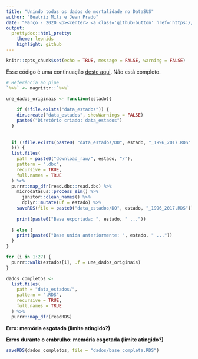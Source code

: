 ```yaml
---
title: "Unindo todas os dados de mortalidade no DataSUS"
author: "Beatriz Milz e Jean Prado"
date: "Março - 2020 <p><center> <a class='github-button' href='https://github.com/beatrizmilz/R-Ladies-SP-DataSUS' data-color-scheme='no-preference: light; light: light; dark: dark;' data-size='large' data-show-count='true' aria-label='Star beatrizmilz/R-Ladies-SP-DataSUS on GitHub'>Acesse este repositório</a>  </center></p>"
output:
  prettydoc::html_pretty:
    theme: leonids
    highlight: github
---
```


```r
knitr::opts_chunk$set(echo = TRUE, message = FALSE, warning = FALSE)
```

<!-- Place this tag in your head or just before your close body tag. -->
<script async defer src="https://buttons.github.io/buttons.js"></script>

Esse código é uma continuação [deste aqui](https://datasus-rladies-sp.netlify.com/). Não está completo.

```r
# Referência ao pipe
`%>%` <- magrittr::`%>%`
```

```r
une_dados_originais <- function(estado){
  
    if (!file.exists("data_estados")) {
    dir.create("data_estados", showWarnings = FALSE)
    paste0("Diretório criado: data_estados")
  }
  
  
  if (!file.exists(paste0( "data_estados/DO", estado, "_1996_2017.RDS"
  ))) {
  list.files(
    path = paste0("download_raw/", estado, "/"), 
    pattern = ".dbc",
    recursive = TRUE,
    full.names = TRUE
  ) %>% 
  purrr::map_dfr(read.dbc::read.dbc) %>% 
    microdatasus::process_sim() %>%
      janitor::clean_names() %>%
      dplyr::mutate(uf = estado) %>%
    saveRDS(file = paste0("data_estados/DO", estado, "_1996_2017.RDS"))
    
    print(paste0("Base exportada: ", estado, " ..."))
    
  } else {
    print(paste0("Base unida anteriormente: ", estado, " ..."))
  }
}


```

```r
for (i in 1:27) {
  purrr::walk(estados[i], .f = une_dados_originais)
}
```


```r
dados_completos <-
  list.files(
    path = "data_estados/",
    pattern = ".RDS",
    recursive = TRUE,
    full.names = TRUE
  ) %>% 
  purrr::map_dfr(readRDS)

```

**Erro: memória esgotada (limite atingido?)**

**Erros durante o embrulho: memória esgotada (limite atingido?) **

```r
saveRDS(dados_completos, file = "dados/base_completa.RDS")
```

